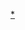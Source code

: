 {{Userbox
  |id=[[File:Juvenile Hedgehog.JPG|70px]]
  |id-c=#d1ab96
  |id-fc=#78543e
  |info=这個用户喜欢'''[[刺猬]]'''。
  |info-c=#d1ab96
  |info-s=10
  |border-c=#78543e
  |border-s=2
}}
<includeonly>[[Category:喜欢刺猬的维基人|{{PAGENAME}}]]</includeonly><noinclude>[[Category:喜欢刺猬的维基人|*]]</noinclude>